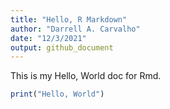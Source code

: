 ```yaml
---
title: "Hello, R Markdown"
author: "Darrell A. Carvalho"
date: "12/3/2021"
output: github_document
---
```

This is my Hello, World doc for Rmd.
```r
print("Hello, World")
```

